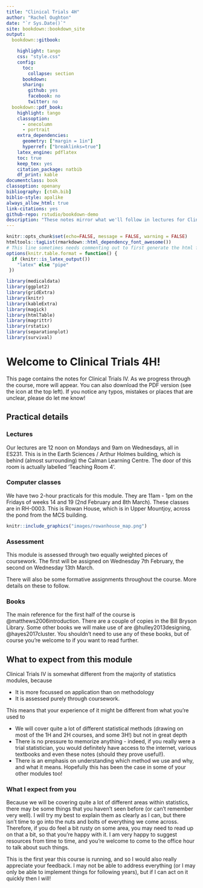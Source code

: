 ```yaml
--- 
title: "Clinical Trials 4H"
author: "Rachel Oughton"
date: "`r Sys.Date()`"
site: bookdown::bookdown_site
output: 
  bookdown::gitbook:

    highlight: tango
    css: "style.css"
    config:
      toc:
        collapse: section
      bookdown:
      sharing:
        github: yes
        facebook: no
        twitter: no
  bookdown::pdf_book:
    highlight: tango
    classoption:
      - onecolumn
      - portrait
    extra_dependencies: 
      geometry: ["margin = 1in"]
      hyperref: ["breaklinks=true"]
    latex_engine: pdflatex
    toc: true
    keep_tex: yes
    citation_package: natbib
    df_print: kable
documentclass: book
classoption: openany
bibliography: [ct4h.bib]
biblio-style: apalike
always_allow_html: true
link-citations: yes
github-repo: rstudio/bookdown-demo
description: "These notes mirror what we'll follow in lectures for Clinical Trials 4H. If you have any questions or notice any errors, please email me (Rachel Oughton)."
---
```


```r
knitr::opts_chunk$set(echo=FALSE, message = FALSE, warning = FALSE)
htmltools::tagList(rmarkdown::html_dependency_font_awesome())
# This line sometimes needs commenting out to first generate the html file
options(knitr.table.format = function() {
  if (knitr::is_latex_output())
    "latex" else "pipe"
 })
```

```r
library(medicaldata)
library(ggplot2)
library(gridExtra)
library(knitr)
library(kableExtra)
library(magick)
library(htmlTable)
library(magrittr)
library(rstatix)
library(separationplot)
library(survival)
```

# Welcome to Clinical Trials 4H! {-}

This page contains the notes for Clinical Trials IV. As we progress through the course, more will appear. You can also download the PDF version (see the icon at the top left). If you notice any typos, mistakes or places that are unclear, please do let me know!

## Practical details {-}

### Lectures {-}

Our lectures are 12 noon on Mondays and 9am on Wednesdays, all in ES231. This is in the Earth Sciences / Arthur Holmes building, which is behind (almost surrounding) the Calman Learning Centre. The door of this room is actually labelled 'Teaching Room 4'.

### Computer classes {-}

We have two 2-hour practicals for this module. They are 11am - 1pm on the Fridays of weeks 14 and 19 (2nd February and 8th March). These classes are in RH-0003. This is Rowan House, which is in Upper Mountjoy, across the pond from the MCS building. 

```r
knitr::include_graphics("images/rowanhouse_map.png")
```

### Assessment {-}

This module is assessed through two equally weighted pieces of coursework. The first will be assigned on Wednesday 7th February, the second on Wednesday 13th March.

There will also be some formative assignments throughout the course. More details on these to follow.

### Books {-}

The main reference for the first half of the course is @matthews2006introduction. There are a couple of copies in the Bill Bryson Library. Some other books we will make use of are @hulley2013designing, @hayes2017cluster. You shouldn't need to use any of these books, but of course you're welcome to if you want to read further.

## What to expect from this module {-}

Clinical Trials IV is somewhat different from the majority of statistics modules, because

  * It is more focussed on application than on methodology
  * It is assessed purely through coursework.
  
This means that your experience of it might be different from what you're used to

  * We will cover quite a lot of different statistical methods (drawing on most of the 1H and 2H courses, and some 3H!) but not in great depth
  * There is no pressure to memorize anything - indeed, if you really were a trial statistician, you would definitely have access to the internet, various textbooks and even these notes (should they prove useful!).
  * There is an emphasis on understanding which method we use and why, and what it means. Hopefully this has been the case in some of your other modules too!
  
### What I expect from you {-}

Because we will be covering quite a lot of different areas within statistics, there may be some things that you haven't seen before (or can't remember very well). I will try my best to explain them as clearly as I can, but there isn't time to go into the nuts and bolts of everything we come across. Therefore, if you do feel a bit rusty on some area, you may need to read up on that a bit, so that you're happy with it. I am very happy to suggest resources from time to time, and you're welcome to come to the office hour to talk about such things.

This is the first year this course is running, and so I would also really appreciate your feedback. I may not be able to address everything (or I may only be able to implement things for following years), but if I can act on it quickly then I will!
  





